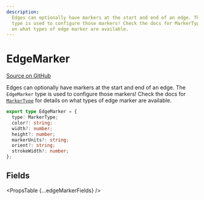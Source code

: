 ```yaml
---
description:
  Edges can optionally have markers at the start and end of an edge. The EdgeMarker
  type is used to configure those markers! Check the docs for MarkerType for details
  on what types of edge marker are available.
---
```



# EdgeMarker

[Source on GitHub](https://github.com/xyflow/xyflow/blob/main/packages/system/src/types/edges.ts/#L70-L78)

Edges can optionally have markers at the start and end of an edge. The `EdgeMarker`
type is used to configure those markers! Check the docs for [`MarkerType`](/api-reference/types/marker-type)
for details on what types of edge marker are available.

```ts
export type EdgeMarker = {
  type: MarkerType;
  color?: string;
  width?: number;
  height?: number;
  markerUnits?: string;
  orient?: string;
  strokeWidth?: number;
};
```

## Fields

<PropsTable {...edgeMarkerFields} />
